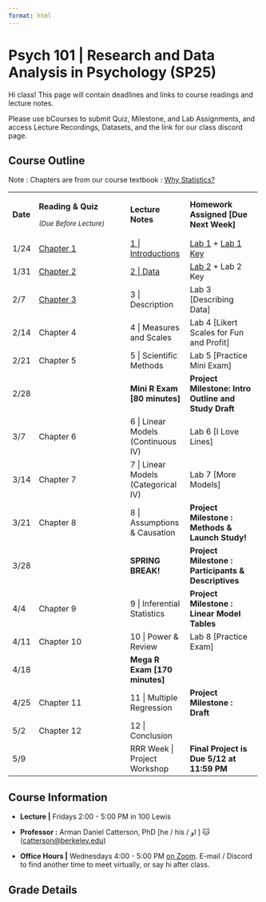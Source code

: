 ```yaml
---
format: html
---
```


# Psych 101 \| Research and Data Analysis in Psychology (SP25)

Hi class! This page will contain deadlines and links to course readings and lecture notes.

Please use bCourses to submit Quiz, Milestone, and Lab Assignments, and access Lecture Recordings, Datasets, and the link for our class discord page.

## Course Outline

Note : Chapters are from our course textbook : [Why Statistics?](http://catterson.github.io/ystats/)

+-------------+-----------------------------------------------------------------------------+--------------------------------------------------+-------------------------------------------------------------+
| **Date**    | **Reading & Quiz**                                                          | **Lecture Notes**                                | **Homework Assigned \[Due Next Week\]**                     |
|             |                                                                             |                                                  |                                                             |
|             | ^*(Due\ Before\ Lecture)*^                                                  |                                                  |                                                             |
+-------------+-----------------------------------------------------------------------------+--------------------------------------------------+-------------------------------------------------------------+
| 1/24        | [Chapter 1](https://catterson.github.io/ystats/chapters/1R_WhyStats.html)   | [1 \| Introductions](./Lectures/1L_WhyStats.qmd) | [Lab 1](./labs/Lab1.qmd) + [Lab 1 Key](./labs/Lab1_KEY.pdf) |
+-------------+-----------------------------------------------------------------------------+--------------------------------------------------+-------------------------------------------------------------+
| 1/31        | [Chapter 2](https://catterson.github.io/ystats/chapters/2R_Data.html)       | [2 \| Data](./Lectures/2L_WorkingWithData.qmd)   | [Lab 2](./labs/Lab2.qmd) + Lab 2 Key                        |
+-------------+-----------------------------------------------------------------------------+--------------------------------------------------+-------------------------------------------------------------+
| 2/7         | [Chapter 3](https://catterson.github.io/ystats/chapters/3R_Description.qmd) | 3 \| Description                                 | Lab 3 \[Describing Data\]                                   |
+-------------+-----------------------------------------------------------------------------+--------------------------------------------------+-------------------------------------------------------------+
| 2/14        | Chapter 4                                                                   | 4 \| Measures and Scales                         | Lab 4 \[Likert Scales for Fun and Profit\]                  |
+-------------+-----------------------------------------------------------------------------+--------------------------------------------------+-------------------------------------------------------------+
| 2/21        | Chapter 5                                                                   | 5 \| Scientific Methods                          | Lab 5 \[Practice Mini Exam\]                                |
+-------------+-----------------------------------------------------------------------------+--------------------------------------------------+-------------------------------------------------------------+
| 2/28        |                                                                             | **Mini R Exam \[80 minutes\]**                   | **Project Milestone: Intro Outline and Study Draft**        |
+-------------+-----------------------------------------------------------------------------+--------------------------------------------------+-------------------------------------------------------------+
| 3/7         | Chapter 6                                                                   | 6 \| Linear Models (Continuous IV)               | Lab 6 \[I Love Lines\]                                      |
+-------------+-----------------------------------------------------------------------------+--------------------------------------------------+-------------------------------------------------------------+
| 3/14        | Chapter 7                                                                   | 7 \| Linear Models (Categorical IV)              | Lab 7 \[More Models\]                                       |
+-------------+-----------------------------------------------------------------------------+--------------------------------------------------+-------------------------------------------------------------+
| 3/21        | Chapter 8                                                                   | 8 \| Assumptions & Causation                     | **Project Milestone : Methods & Launch Study!**             |
+-------------+-----------------------------------------------------------------------------+--------------------------------------------------+-------------------------------------------------------------+
| 3/28        |                                                                             | **SPRING BREAK!**                                | **Project Milestone : Participants & Descriptives**         |
+-------------+-----------------------------------------------------------------------------+--------------------------------------------------+-------------------------------------------------------------+
| 4/4         | Chapter 9                                                                   | 9 \| Inferential Statistics                      | **Project Milestone : Linear Model Tables**                 |
+-------------+-----------------------------------------------------------------------------+--------------------------------------------------+-------------------------------------------------------------+
| 4/11        | Chapter 10                                                                  | 10 \| Power & Review                             | Lab 8 \[Practice Exam\]                                     |
+-------------+-----------------------------------------------------------------------------+--------------------------------------------------+-------------------------------------------------------------+
| 4/18        |                                                                             | **Mega R Exam \[170 minutes\]**                  |                                                             |
+-------------+-----------------------------------------------------------------------------+--------------------------------------------------+-------------------------------------------------------------+
| 4/25        | Chapter 11                                                                  | 11 \| Multiple Regression                        | **Project Milestone : Draft**                               |
+-------------+-----------------------------------------------------------------------------+--------------------------------------------------+-------------------------------------------------------------+
| 5/2         | Chapter 12                                                                  | 12 \| Conclusion                                 |                                                             |
+-------------+-----------------------------------------------------------------------------+--------------------------------------------------+-------------------------------------------------------------+
| 5/9         |                                                                             | RRR Week \| Project Workshop                     | **Final Project is Due 5/12 at 11:59 PM**                   |
+-------------+-----------------------------------------------------------------------------+--------------------------------------------------+-------------------------------------------------------------+

## Course Information

-   **Lecture \|** Fridays 2:00 - 5:00 PM in 100 Lewis

-   **Professor :** Arman Daniel Catterson, PhD \[he / his / او \] 🐱([catterson\@berkeley.edu](mailto:catterson@berkeley.edu))

-   **Office Hours \|** Wednesdays 4:00 - 5:00 PM [on Zoom](https://berkeley.zoom.us/j/97523340834). E-mail / Discord to find another time to meet virtually, or say hi after class.

## Grade Details
